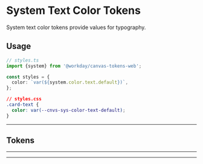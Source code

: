 

<Meta title="Docs/System Tokens/Color/Text" />

<Unstyled>

# System Text Color Tokens

System text color tokens provide values for typography.

## Usage

```ts
// styles.ts
import {system} from '@workday/canvas-tokens-web';

const styles = {
  color: `var(${system.color.text.default})`,
};
```

```css
// styles.css
.card-text {
  color: var(--cnvs-sys-color-text-default);
}
```

---

## Tokens

<TextColors />

---

<TextStatusColors />

---

</Unstyled>